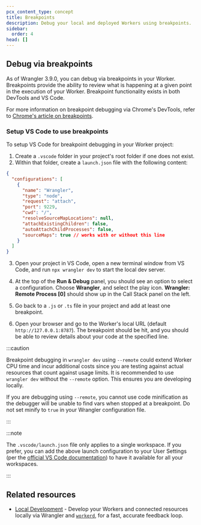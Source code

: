 ```yaml
---
pcx_content_type: concept
title: Breakpoints
description: Debug your local and deployed Workers using breakpoints.
sidebar:
  order: 4
head: []
---
```


## Debug via breakpoints

As of Wrangler 3.9.0, you can debug via breakpoints in your Worker. Breakpoints provide the ability to review what is happening at a given point in the execution of your Worker. Breakpoint functionality exists in both DevTools and VS Code.

For more information on breakpoint debugging via Chrome's DevTools, refer to [Chrome's article on breakpoints](https://developer.chrome.com/docs/devtools/javascript/breakpoints/).

### Setup VS Code to use breakpoints

To setup VS Code for breakpoint debugging in your Worker project:

1. Create a `.vscode` folder in your project's root folder if one does not exist.
2. Within that folder, create a `launch.json` file with the following content:

```json
{
  "configurations": [
    {
      "name": "Wrangler",
      "type": "node",
      "request": "attach",
      "port": 9229,
      "cwd": "/",
      "resolveSourceMapLocations": null,
      "attachExistingChildren": false,
      "autoAttachChildProcesses": false,
      "sourceMaps": true // works with or without this line
    }
  ]
}
```

3. Open your project in VS Code, open a new terminal window from VS Code, and run `npx wrangler dev` to start the local dev server.

4. At the top of the **Run & Debug** panel, you should see an option to select a configuration. Choose **Wrangler**, and select the play icon. **Wrangler: Remote Process \[0]** should show up in the Call Stack panel on the left.

5. Go back to a `.js` or `.ts` file in your project and add at least one breakpoint.

6. Open your browser and go to the Worker's local URL (default `http://127.0.0.1:8787`). The breakpoint should be hit, and you should be able to review details about your code at the specified line.

:::caution

Breakpoint debugging in `wrangler dev` using `--remote` could extend Worker CPU time and incur additional costs since you are testing against actual resources that count against usage limits. It is recommended to use `wrangler dev` without the `--remote` option. This ensures you are developing locally.

If you are debugging using `--remote`, you cannot use code minification as the debugger will be unable to find vars when stopped at a breakpoint. Do not set minify to `true` in your Wrangler configuration file.

:::

:::note

The `.vscode/launch.json` file only applies to a single workspace. If you prefer, you can add the above launch configuration to your User Settings (per the [official VS Code documentation](https://code.visualstudio.com/docs/editor/debugging#_global-launch-configuration)) to have it available for all your workspaces.

:::

## Related resources

- [Local Development](/workers/development-testing/) - Develop your Workers and connected resources locally via Wrangler and [`workerd`](https://github.com/cloudflare/workerd), for a fast, accurate feedback loop.
